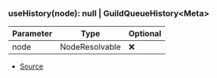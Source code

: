 ### useHistory(node): null \| GuildQueueHistory\<Meta>
| Parameter | Type | Optional |
| ----------- | ----------- | ----------- |
| node | NodeResolvable | ❌ |


- [Source](https://github.com/Androz2091/discord-player/blob/074396c/packages/discord-player/src/hooks/useHistory.ts#L4)